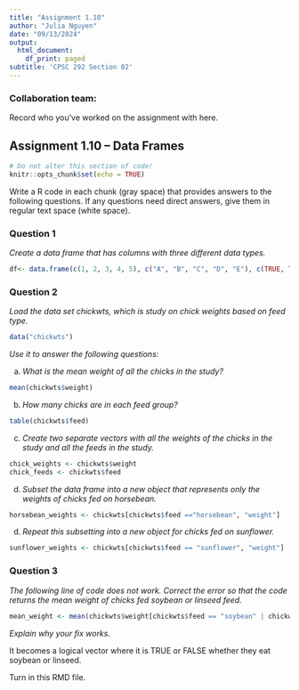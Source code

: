 ```yaml
---
title: "Assignment 1.10"
author: "Julia Nguyen"
date: "09/13/2024"
output:
  html_document:
    df_print: paged
subtitle: 'CPSC 292 Section 02'
---
```


### Collaboration team: 

Record who you've worked on the assignment with here. 


## Assignment 1.10 -- Data Frames

```r
# Do not alter this section of code!
knitr::opts_chunk$set(echo = TRUE)
```

Write a R code in each chunk (gray space) that provides answers to the following questions. If any questions need direct answers, give them in regular text space (white space).

### Question 1

*Create a data frame that has columns with three different data types.*

```r
df<- data.frame(c(1, 2, 3, 4, 5), c("A", "B", "C", "D", "E"), c(TRUE, TRUE, FALSE, FALSE, TRUE))
```

### Question 2

*Load the data set chickwts, which is study on chick weights based on feed type.*

```r
data("chickwts")
```

*Use it to answer the following questions:*

  a. *What is the mean weight of all the chicks in the study?*
  
```r
mean(chickwts$weight)
```

  b. *How many chicks are in each feed group?* 
  
```r
table(chickwts$feed)
```
  
  c. *Create two separate vectors with all the weights of the chicks in the study and all the feeds in the study.*
  
```r
chick_weights <- chickwts$weight
chick_feeds <- chickwts$feed
```
  
  d. *Subset the data frame into a new object that represents only the weights of chicks fed on horsebean.*
  
```r
horsebean_weights <- chickwts[chickwts$feed =="horsebean", "weight"]
```

  d. *Repeat this subsetting into a new object for chicks fed on sunflower.*
  
```r
sunflower_weights <- chickwts[chickwts$feed == "sunflower", "weight"]
```

### Question 3

*The following line of code does not work. Correct the error so that the code returns the mean weight of chicks fed soybean or linseed feed.*
```r
mean_weight <- mean(chickwts$weight[chickwts$feed == "soybean" | chickwts$feed == "linseed"])
```

*Explain why your fix works.*

It becomes a logical vector where it is TRUE or FALSE whether they eat soybean or linseed. 

Turn in this RMD file.